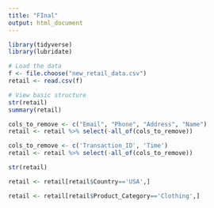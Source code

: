 ```yaml
---
title: "FInal"
output: html_document
---
```


```r
library(tidyverse)
library(lubridate)

```

```r
# Load the data
f <- file.choose("new_retail_data.csv")
retail <- read.csv(f)

# View basic structure
str(retail)
summary(retail)
```

```r
cols_to_remove <- c("Email", "Phone", "Address", "Name")
retail <- retail %>% select(-all_of(cols_to_remove))

```

```r
cols_to_remove <- c('Transaction_ID', 'Time')
retail <- retail %>% select(-all_of(cols_to_remove))
```

```r
str(retail)
```

```r
retail <- retail[retail$Country=='USA',] 
```

```r
retail <- retail[retail$Product_Category=='Clothing',]
```

